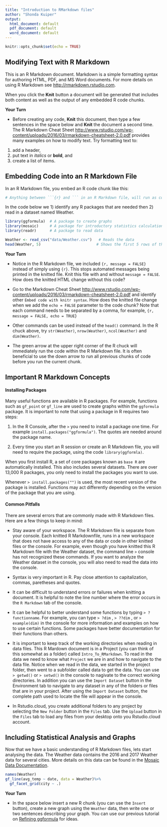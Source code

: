 ```yaml
---
title: "Introduction to RMarkdown files"
author: "Shonda Kuiper"
output:
  html_document: default
  pdf_document: default
  word_document: default
---
```


```r
knitr::opts_chunk$set(echo = TRUE)
```

## Modifying Text with R Markdown

This is an R Markdown document. Markdown is a simple formatting syntax for authoring HTML, PDF, and MS Word documents. For more details on using R Markdown see <http://rmarkdown.rstudio.com>.

When you click the **Knit** button a document will be generated that includes both content as well as the output of any embedded R code chunks. 

**Your Turn**

* Before creating any code, **Knit** this document, then type a few sentences in the space below and **Knit** the document a second time. The R Markdown Cheat Sheet <http://www.rstudio.com/wp-content/uploads/2016/03/rmarkdown-cheatsheet-2.0.pdf> provides many examples on how to modify text. Try formatting text to:

1. add a header,
2. put text in *italics* or **bold**, and
3. create a list of items.











## Embedding Code into an R Markdown File

In an R Markdown file, you embed an R code chunk like this:

```r
# Anything between ```{r} and ``` in an R Markdown file, will run as code, unless the line starts with a #.
```


In the code below we 1) identify any R packages that are needed then 2) read in a dataset named Weather.

```r
library(ggformula)  # A package to create graphs
library(mosaic)     # A package for introductory statistics calculations
library(readr)      # A package to read data

Weather <- read_csv("data/Weather.csv")   # Reads the data 
head(Weather, 5)                         # Shows the first 5 rows of the data 
```


**Your Turn**

* Notice in the R Markdown file, we included `{r, message = FALSE}` instead of simply using `{r}`. This stops automated messages being printed in the knitted file. Knit this file with and without `message = FALSE`. How does the knitted HTML change without this code?

* Go to the Markdown Cheat Sheet <http://www.rstudio.com/wp-content/uploads/2016/03/rmarkdown-cheatsheet-2.0.pdf> and identify other `Embed code with knitr syntax`. How does the knitted file change when we add the `echo = FALSE` parameter to the code chunk? Note that each command needs to be separated by a comma, for example, ` {r, message = FALSE, echo = TRUE`}

* Other commands can be used instead of the `head()` command. In the R chuck above, try `str(Weather)`, `nrow(Weather)`, `ncol(Weather)` and `dim(Weather)`.

* The green arrow at the upper right corner of the R chuck will immediately run the code within the R Markdown file. It is often beneficial to use the down arrow to run all previous chunks of code before you run the current chunk.

## Important R Markdown Concepts

#### Installing Packages

Many useful functions are available in R packages. For example, functions such as `gf_point` or `gf_line` are used to create graphs within the `ggformula` package. It is important to note that using a package in R requires two steps: 

1) In the R Console, after the `>` you need to install a package one time. For example `install.packages("ggformula")`. The quotes are needed around the package name.

2) Every time you start an R session or create an R Markdown file, you will need to require the package, using the code `library(ggformla)`.


When you first install R, a set of core packages known as `base R` are automatically installed. This also includes several datasets. There are over 13,000 R packages, you only need to install the packages you want to use.

Whenever `> install.packages("")` is used, the most recent version of the package is installed. Functions may act differently depending on the version of the package that you are using.


#### Common Pitfalls

There are several errors that are commonly made with R Markdown files. Here are a few things to keep in mind:

* Stay aware of your workspace. The R Markdown file is separate from your console. Each knitted R Markdownfile, runs in a new workspace that does not have access to any of the data or code in other knitted files or the console. For example, even though you have knitted this R Markdown file with the Weather dataset, the command line `>` console has not recognized these commands. If you want to analyze the Weather dataset in the console, you will also need to read the data into the console. 

* Syntax is very important in R. Pay close attention to capitalization, commas, paretheses and quotes.

* It can be difficult to understand errors or failures when knitting a document. It is helpful to note the line number where the error occurs in the `R Markdown` tab of the console. 

* It can be helpful to better understand some functions by typing `> ?functionname`. For example, you can type `> ?dim` , `> ??dim` , or `> example(dim)` in the console for more information and examples on how to use certain functions. Some packages have better documentation for their functions than others.

* It is important to keep track of the working directories when reading in data files. This R Mardown document is in a Project (you can think of this somewhat as a folder) called `Intro_To_RMarkdown`. To read in the data we need to know what `Project` we are in and how to navigate to the data file. Notice when we read in the data, we started in the project folder, then went to a subfolder called data to get the data. You can use `> getwd()` or `> setwd()` in the console to nagivate to the correct working directories. In addition you can use the `Import Dataset` button in the Environment tab to navigate to any dataset in any of the folders or files that are in your project. After using the `Import Dataset` button, the complete path used to locate the file will appear in the console.

* In Rstudio.cloud, you create additional folders to any project by selecting the `New Folder` button in the `Files` tab.  Use the `Upload` button in the `Files` tab to load any files from your desktop onto you Rstudio.cloud account.


## Including Statistical Analysis and Graphs

Now that we have a basic understanding of R Markdown files, lets start analysing the data. The Weather data contains the 2016 and 2017 Weather data for several cities. More details on this data can be found in the [Mosaic Data Documentation](ftp://cran.r-project.org/pub/R/web/packages/mosaicData/mosaicData.pdf).

```r
names(Weather)
gf_line(avg_temp ~ date, data = Weather)%>%
  gf_facet_grid(city ~ .)
```


**Your Turn**

* In the space below insert a new R chunk (you can use the `Insert` button), create a new graph using the `Weather` data, then write one or two sentences describing your graph. You can use our previous tutorial on [Refining ggformula](https://rpruim.shinyapps.io/Refining_ggformula/#section-glyphs-that-use-more-than-two-positions) for ideas.
